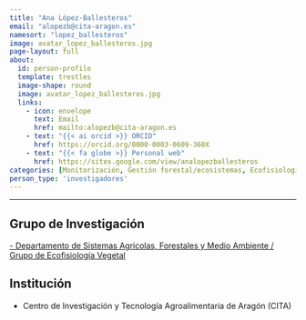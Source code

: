 ```yaml
---
title: "Ana López-Ballesteros"
email: "alopezb@cita-aragon.es"  
namesort: "lopez_ballesteros"
image: avatar_lopez_ballesteros.jpg
page-layout: full
about: 
  id: person-profile
  template: trestles
  image-shape: round
  image: avatar_lopez_ballesteros.jpg
  links:
    - icon: envelope
      text: Email
      href: mailto:alopezb@cita-aragon.es
    - text: "{{< ai orcid >}} ORCID"
      href: https://orcid.org/0000-0003-0609-360X
    - text: "{{< fa globe >}} Personal web"
      href: https://sites.google.com/view/analopezballesteros
categories: [Monitorización, Gestión forestal/ecosistemas, Ecofisiología, Biogeoquímica, Micrometeorología]
person_type: 'investigadores'
---
```

 
<hr>

:::{#person-profile}

## Grupo de Investigación
[- Departamento de Sistemas Agrícolas, Forestales y Medio Ambiente / Grupo de Ecofisiología Vegetal](NA)

## Institución
- Centro de Investigación y Tecnología Agroalimentaria de Aragón (CITA)

:::
